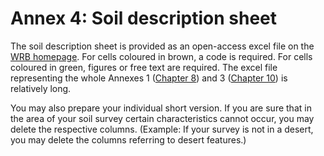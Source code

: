 # Annex 4: Soil description sheet {#sec-a4}

The soil description sheet is provided as an open-access excel file on the [WRB homepage](https://www3.ls.tum.de/boku/wrb-working-group/documents/wrb-2022/soil-description-sheet). For cells coloured in brown, a code is required. For cells coloured in green, figures or free text are required. The excel file representing the whole Annexes 1 ([Chapter 8](annex-01-field-guide.qmd)) and 3 ([Chapter 10](annex-03-horizon-layer-designations.qmd)) is relatively long.

You may also prepare your individual short version. If you are sure that in the area of your soil survey certain characteristics cannot occur, you may delete the respective columns. (Example: If your survey is not in a desert, you may delete the columns referring to desert features.)
